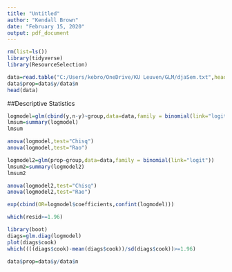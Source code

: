 ---
title: "Untitled"
author: "Kendall Brown"
date: "February 15, 2020"
output: pdf_document
---
```{r}
rm(list=ls())
library(tidyverse)
library(ResourceSelection)
```



```{r}
data=read.table("C:/Users/kebro/OneDrive/KU Leuven/GLM/djaSem.txt",header=T)
data$prop=data$y/data$n
head(data)
```
##Descriptive Statistics



```{r}
logmodel=glm(cbind(y,n-y)~group,data=data,family = binomial(link="logit"))
lmsum=summary(logmodel)
lmsum
```
```{r}
anova(logmodel,test="Chisq")
anova(logmodel,test="Rao")
```

```{r}
logmodel2=glm(prop~group,data=data,family = binomial(link="logit"))
lmsum2=summary(logmodel2)
lmsum2
```

```{r}
anova(logmodel2,test="Chisq")
anova(logmodel2,test="Rao")
```

```{r}
exp(cbind(OR=logmodel$coefficients,confint(logmodel)))
```



```{r}
which(resid>=1.96)

library(boot)
diags=glm.diag(logmodel)
plot(diags$cook)
which((((diags$cook)-mean(diags$cook))/sd(diags$cook))>=1.96)

data$prop=data$y/data$n
```

```{r}

```